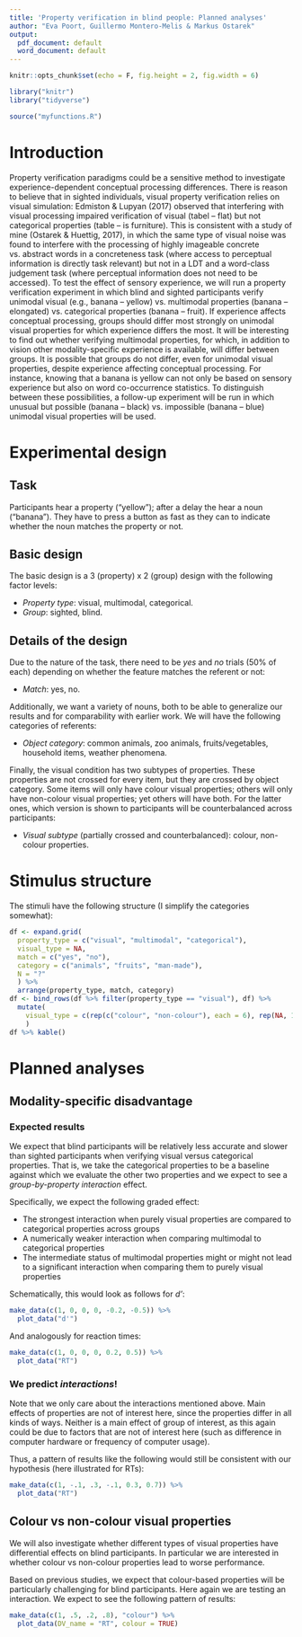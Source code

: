 ```yaml
---
title: 'Property verification in blind people: Planned analyses'
author: "Eva Poort, Guillermo Montero-Melis & Markus Ostarek"
output:
  pdf_document: default
  word_document: default
---
```


```r
knitr::opts_chunk$set(echo = F, fig.height = 2, fig.width = 6)
```

```r
library("knitr")
library("tidyverse")
```

```r
source("myfunctions.R")
```


Introduction
===========

Property verification paradigms could be a sensitive method to investigate experience-dependent conceptual processing differences. There is reason to believe that in sighted individuals, visual property verification relies on visual simulation: Edmiston & Lupyan (2017) observed that interfering with visual processing impaired verification of visual (tabel – flat) but not categorical properties (table – is furniture). This is consistent with a study of mine (Ostarek & Huettig, 2017), in which the same type of visual noise was found to interfere with the processing of highly imageable concrete vs. abstract words in a concreteness task (where access to perceptual information is directly task relevant) but not in a LDT and a word-class judgement task (where perceptual information does not need to be accessed). To test the effect of sensory experience, we will run a property verification experiment in which blind and sighted participants verify unimodal visual (e.g., banana – yellow) vs. multimodal properties (banana – elongated) vs. categorical properties (banana – fruit). If experience affects conceptual processing, groups should differ most strongly on unimodal visual properties for which experience differs the most. It will be interesting to find out whether verifying multimodal properties, for which, in addition to vision other modality-specific experience is available, will differ between groups. It is possible that groups do not differ, even for unimodal visual properties, despite experience affecting conceptual processing. For instance, knowing that a banana is yellow can not only be based on sensory experience but also on word co-occurrence statistics. To distinguish between these possibilities, a follow-up experiment will be run in which unusual but possible (banana – black) vs. impossible (banana – blue) unimodal visual properties will be used. 

Experimental design
==================

Task
----

Participants hear a property ("yellow"); after a delay the hear a noun
("banana").
They have to press a button as fast as they can to indicate whether the noun
matches the property or not.


Basic design
------------

The basic design is a 3 (property) x 2 (group) design with the following factor levels:

- *Property type*: visual, multimodal, categorical.
- *Group*: sighted, blind.


Details of the design
---------------------

Due to the nature of the task, there need to be *yes* and *no* trials (50% of
each) depending on whether the feature matches the referent or not:

- *Match*: yes, no.

Additionally, we want a variety of nouns, both to be able to generalize our
results and for comparability with earlier work.
We will have the following categories of referents:

- *Object category*: common animals, zoo animals, fruits/vegetables, household
items, weather phenomena.

Finally, the visual condition has two subtypes of properties. These
properties are not crossed for every item, but they are crossed by object
category. Some items will only have colour visual properties; others will only
have non-colour visual properties; yet others will have both.
For the latter ones, which version is shown to participants will be 
counterbalanced across participants:

- *Visual subtype* (partially crossed and counterbalanced): colour, non-colour properties.


Stimulus structure
==============

The stimuli have the following structure (I simplify the categories somewhat):

```r
df <- expand.grid(
  property_type = c("visual", "multimodal", "categorical"),
  visual_type = NA,
  match = c("yes", "no"),
  category = c("animals", "fruits", "man-made"),
  N = "?"
  ) %>%
  arrange(property_type, match, category)
df <- bind_rows(df %>% filter(property_type == "visual"), df) %>%
  mutate(
    visual_type = c(rep(c("colour", "non-colour"), each = 6), rep(NA, 12))
    )
df %>% kable()
```


Planned analyses
================

Modality-specific disadvantage
-----------------------------

### Expected results

We expect that blind participants will be relatively less accurate and slower
than sighted participants when verifying visual versus categorical properties.
That is, we take the categorical properties to be a baseline against which
we evaluate the other two properties and we expect to see a 
*group-by-property interaction* effect.

Specifically, we expect the following graded effect:

- The strongest interaction when purely visual properties are compared to
categorical properties across groups
- A numerically weaker interaction when comparing multimodal to categorical
properties
- The intermediate status of multimodal properties might or might not lead to
a significant interaction when comparing them to purely visual properties 

Schematically, this would look as follows for *d'*:

```r
make_data(c(1, 0, 0, 0, -0.2, -0.5)) %>%
  plot_data("d'")
```

And analogously for reaction times:

```r
make_data(c(1, 0, 0, 0, 0.2, 0.5)) %>%
  plot_data("RT")
```



### We predict *interactions*!

Note that we only care about the interactions mentioned above. Main effects of
properties are not of interest here, since the properties differ in all kinds
of ways.
Neither is a main effect of group of interest, as this again could be due to
factors that are not of interest here (such as difference in computer hardware
or frequency of computer usage).

Thus, a pattern of results like the following would still be consistent with
our hypothesis (here illustrated for RTs):

```r
make_data(c(1, -.1, .3, -.1, 0.3, 0.7)) %>%
  plot_data("RT")
```


Colour vs non-colour visual properties
-------------------------------------

We will also investigate whether different types of visual properties have
differential effects on blind participants.
In particular we are interested in whether colour vs non-colour properties
lead to worse performance.

Based on previous studies, we expect that colour-based properties will be
particularly challenging for blind participants. Here again we are testing
an interaction. We expect to see the following pattern of results:


```r
make_data(c(1, .5, .2, .8), "colour") %>%
  plot_data(DV_name = "RT", colour = TRUE)
```


